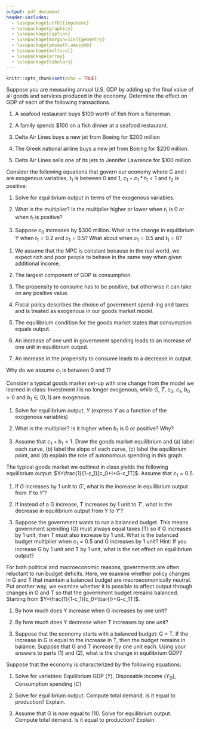 ```yaml
---
output: pdf_document
header-includes: 
  - \usepackage[utf8]{inputenc}
  - \usepackage{graphicx}
  - \usepackage{caption}
  - \usepackage[margin=1in]{geometry}
  - \usepackage{amsmath,amssymb}
  - \usepackage{multicol}
  - \usepackage{array}
  - \usepackage{tabulary}
---
```


```r
knitr::opts_chunk$set(echo = TRUE)
```

\newcommand{\class}{EC 313, Summer 2019}
\newcommand{\term}{Xiang LI (GE)}
\newcommand{\examnum}{Chapter 3 - Practice}

\noindent
\begin{tabular*}{\textwidth}{l @{\extracolsep{\fill}} r @{\extracolsep{6pt}} l}
\textbf{\class} & \textbf{Name: } & \makebox[2in]{\hrulefill}\\
\textbf{\term} &&\\
\textbf{\examnum} & \textbf{UO ID: } & \makebox[2in]{\hrulefill}\\
\end{tabular*}
\rule[2ex]{\textwidth}{2pt}



\textbf{QUESTION 1} 

Suppose you are measuring annual U.S. GDP by adding up the final value of all goods and services produced in the economy. Determine the effect on GDP of each of the following transactions. 

(1)  A seafood restaurant buys $100 worth of fish from a fisherman.
\vspace{0.3in}

(2)  A family spends $100 on a fish dinner at a seafood restaurant.
\vspace{0.3in}

(3) Delta Air Lines buys a new jet from Boeing for $200 million
\vspace{0.3in}

(4) The Greek national airline buys a new jet from Boeing for $200 million.
\vspace{0.3in}

(5)  Delta Air Lines sells one of its jets to Jennifer Lawrence for $100 million.
\vspace{0.3in}




\vspace{0.5in}
\textbf{QUESTION 2} 

Consider the following equations that govern our economy where G and I are exogenous variables, $t_1$ is between 0 and 1, $c_1 - c_1 * t_1 < 1$ and $t_0$ is positive:

\begin{align*}
\begin{split}
Z & \equiv C+I+G \\
C & = c_0 +c_1 Y_D \\
T & = t_0 + t_1 Y
\end{split}
\end{align*}

(1) Solve for equilibrium output in terms of the exogenous variables.

\vspace{2in}

(2) What is the multiplier? Is the multiplier higher or lower when $t_1$ is 0 or when $t_1$ is positive?

\vspace{2in}

(3) Suppose $c_0$ increases by \$300 million. What is the change in equilibrium Y when $t_1 = 0.2$ and $c_1 = 0.5$? What about when $c_1 = 0.5$ and $t_1 = 0$?

\vspace{2in}


\vspace{0.5in}
\textbf{QUESTION 3: True, False, or Indeterminate}

(1) We assume that the MPC is constant because in the real world, we expect rich and poor people to behave in the same way when given additional income. 

\vspace{0.3in}

(2) The largest component of GDP is consumption.

\vspace{0.3in}

(3) The propensity to consume has to be positive, but otherwise it can take on any positive value.

\vspace{0.3in}

(4) Fiscal policy describes the choice of government spend-ing and taxes and is treated as exogenous in our goods market model. 

\vspace{0.3in}


(5) The equilibrium condition for the goods market states that consumption equals output. 

\vspace{0.3in}

(6) An increase of one unit in government spending leads to an increase of one unit in equilibrium output. 

\vspace{0.3in}

(7) An increase in the propensity to consume leads to a decrease in output. 
\vspace{0.3in}






\vspace{0.5in}
\textbf{QUESTION 4}

Why do we assume $c_1$ is between 0 and 1? 

\vspace{0.3in}



\vspace{0.5in}
\textbf{QUESTION 5}

Consider a typical goods market set-up with one change from the model we learned
in class: Investment $I$ is no longer exogenous, while $G$, $T$, $c_0$, $c_1$, $b_0 > 0$ and $b_1 \in (0, 1)$ are exogenous. 

\begin{align*}
\begin{split}
Z & \equiv C+I+G \\
Y & = C+I+G \\
C & = c_0 +c_1 Y_D \\
Y_D & = Y-T \\
I & = b_0 + b_1 (Y-T)
\end{split}
\end{align*}

(1) Solve for equilibrium output, $Y$ (express $Y$ as a function of the exogenous variables)

\vspace{2in}

(2) What is the multiplier? Is it higher when $b_1$ is 0 or positive? Why?

\vspace{2in}

(3) Assume that $c_1 + b_1 < 1$. Draw the goods market equilibrium and (a) label each curve, (b) label the slope of each curve, (c) label the equilibrium point, and (d) explain the role of autonomous spending in this graph.

\vspace{2in}





\vspace{0.5in}
\textbf{QUESTION 6}

The typical goods market we outlined in class yields the following equilibrium output: $Y=\frac{1}{1-c_1}[c_0+I+G-c_1T]$. Assume that $c_1 = 0.5$.

(1) If $G$ increases by 1 unit to $G\prime$, what is the increase in equilibrium output from $Y$ to $Y\prime$?

\vspace{2in}

(2) If instead of a G increase, T increases by 1 unit to $T\prime$, what is the decrease in equilibrium output from Y to $Y\prime$?

\vspace{2in}


(3) Suppose the government wants to run a balanced budget. This means government
spending (G) must always equal taxes (T) so if G increases by 1 unit, then T must also increase by 1 unit. What is the balanced budget multiplier when $c_1 = 0.5$ and G increases by 1 unit? Hint: If you increase G by 1 unit and T by 1 unit, what is the net effect on equilibrium output?

\vspace{2in}



\vspace{0.5in}
\textbf{QUESTION 7}

For both political and macroeconomic reasons, governments are often reluctant to run budget deficits. Here, we examine whether policy changes in G and T that maintain a balanced budget are macroeconomically neutral. Put another way, we examine whether it is possible to affect output through changes in G and T so that the government budget remains balanced. Starting from $Y=\frac{1}{1-c_1}[c_0+\bar{I}+G-c_1T]$.

(1) By how much does Y increase when G increases by one unit? 

\vspace{0.3in}

(2) By how much does Y decrease when T increases by one unit?

\vspace{0.3in}

(3) Suppose that the economy starts with a balanced budget: G = T. If the increase in G is equal to the increase in T, then the budget remains in balance. Suppose that G and T increase by one unit each. Using your answers to parts (1) and (2), what is the change in equilibrium GDP? 

\vspace{0.3in}


\vspace{0.5in}
\textbf{QUESTION 8}

Suppose that the economy is characterized by the following equations:

\begin{align*}
\begin{split}
Z & = 160+0.6 Y_D\\
I & = 150 \\
G & = 150 \\
T & = 100 
\end{split}
\end{align*}

(1) Solve for variables: Equilibrium GDP ($Y$), Disposable income ($Y_D$),  Consumption spending ($C$)

\vspace{2in}

(2) Solve for equilibrium output. Compute total demand. Is it equal to production? Explain.

\vspace{0.5in}

(3) Assume that G is now equal to 110. Solve for equilibrium output. Compute total demand. Is it equal to production? Explain.

\vspace{0.5in}


